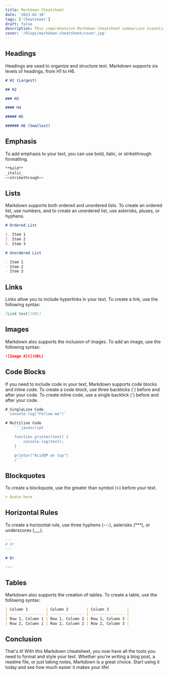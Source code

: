 ```yaml
---
title: Markdown Cheatsheet
date: '2023-02-10'
tags: ['cheatsheet']
draft: false
description: This comprehensive Markdown cheatsheet summarizes essential syntax for text formatting. Covers headings, emphasis, lists, links, images, code blocks, blockquotes, horizontal rules, and tables. Perfect for bloggers, content creators, or anyone needing quick text formatting.
cover: '/blogs/markdown-cheatsheet/cover.jpg'
---
```


## Headings

Headings are used to organize and structure text. Markdown supports six levels of headings, from H1 to H6.

```markdown
# H1 (Largest)

## H2

### H3

#### H4

##### H5

###### H6 (Smallest)
```

## Emphasis

To add emphasis to your text, you can use bold, italic, or strikethrough formatting.

```markdown
**bold**
_italic_
~~strikethrough~~
```

## Lists

Markdown supports both ordered and unordered lists. To create an ordered list, use numbers, and to create an unordered list, use asterisks, pluses, or hyphens.

```md
# Ordered List

1. Item 1
2. Item 2
3. Item 3

# Unordered List

- Item 1
- Item 2
- Item 3
```

## Links

Links allow you to include hyperlinks in your text. To create a link, use the following syntax:

```markdown
[Link text](URL)
```

## Images

Markdown also supports the inclusion of images. To add an image, use the following syntax:

```markdown
![Image Alt](URL)
```

## Code Blocks

If you need to include code in your text, Markdown supports code blocks and inline code. To create a code block, use three backticks (\`) before and after your code. To create inline code, use a single backtick (\`) before and after your code.

````javascript
# SingleLine Code
 `console.log("Follow me")`

# Multiline Code
    ```javascript

    function printer(text) {
	    console.log(text);
    }

    printer("AcidOP on top")
    /```
````

## Blockquotes

To create a blockquote, use the greater than symbol (>) before your text.

```markdown
> Quote here
```

## Horizontal Rules

To create a horizontal rule, use three hyphens (---), asterisks (\*\*\*), or underscores (\_\_\_).

```markdown
---
# Or
---

# Or

---
```

## Tables

Markdown also supports the creation of tables. To create a table, use the following syntax:

```markdown
| Column 1        | Column 2        | Column 3        |
| --------------- | --------------- | --------------- |
| Row 1, Column 1 | Row 1, Column 2 | Row 1, Column 3 |
| Row 2, Column 1 | Row 2, Column 2 | Row 2, Column 3 |
```

## Conclusion

That's it! With this Markdown cheatsheet, you now have all the tools you need to format and style your text. Whether you're writing a blog post, a readme file, or just taking notes, Markdown is a great choice. Start using it today and see how much easier it makes your life!
